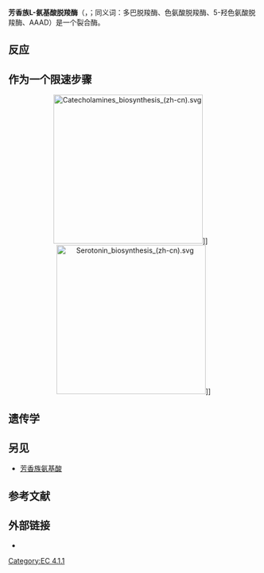 {{enzyme
| Name = 芳香族L-氨基酸脱羧酶
| EC_number = 4.1.1.28
| CAS_number = 9042-64-2 
| IUBMB_EC_number = 4/1/1/28
| GO_code = 0004058
| image = DOPA decarboxylase dimer 1JS3.png
| width = 
| caption = Ribbon diagram of a [[domestic_pig|domestic pig]] DOPA decarboxylase [[protein_dimer|dimer]].<ref name="pmid11685243">{{PDB|1JS3}}; {{cite journal | author = Burkhard P, Dominici P, Borri-Voltattorni C, Jansonius JN, Malashkevich VN | title = Structural insight into Parkinson's disease treatment from drug-inhibited DOPA decarboxylase | journal = Nat. Struct. Biol. | volume = 8 | issue = 11 | pages = 963–7 | pmid = 11685243 | doi = 10.1038/nsb1101-963 | url = | issn = |date=November 2001}}</ref>
}}
{{protein
| Name = 多巴脱羧酶（芳香族L-氨基酸脱羧酶）
| caption = 
| image = 
| width = 250
| HGNCid = 2719
| Symbol = DDC
| AltSymbols =
| EntrezGene = 1644
| OMIM = 107930
| RefSeq = NM_000790
| UniProt = P20711
| PDB =
| ECnumber = 4.1.1.28
| Chromosome = 7
| Arm = p
| Band = 11
| LocusSupplementaryData =
}}
'''芳香族L-氨基酸脱羧酶'''（{{lang-en|Aromatic L-amino acid decarboxylase}}，{{EC number|4.1.1.28}}；同义词：多巴脱羧酶、色氨酸脱羧酶、5-羟色氨酸脱羧酶、AAAD）是一个裂合酶。

==反应==

==作为一个限速步骤==

<div style="text-align: center;">
[[Image:Catecholamines_biosynthesis_(zh-cn).svg|300px]]]]   [[Image:Serotonin_biosynthesis_(zh-cn).svg|300px]]]]
</div>

== 遗传学 ==

==另见==
* [[芳香族氨基酸|芳香族氨基酸]]

==参考文献==
{{Reflist}}

==外部链接==
* {{MeshName|Aromatic-L-Amino-Acid+Decarboxylases}}

{{碳-碳裂合酶}}
{{神经递质代谢酶类}}
[[Category:EC_4.1.1|Category:EC 4.1.1]]